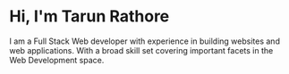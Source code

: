 # Hi, I'm Tarun Rathore

I am a Full Stack Web developer with experience in building
websites and web applications. With a broad skill set covering
important facets in the Web Development space.